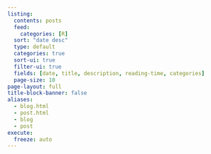 ```yaml
---
listing:
  contents: posts
  feed:
    categories: [R]
  sort: "date desc"
  type: default
  categories: true
  sort-ui: true
  filter-ui: true
  fields: [date, title, description, reading-time, categories]
  page-size: 10
page-layout: full
title-block-banner: false
aliases:
  - blog.html
  - post.html
  - blog
  - post
execute:
  freeze: auto
---
```


